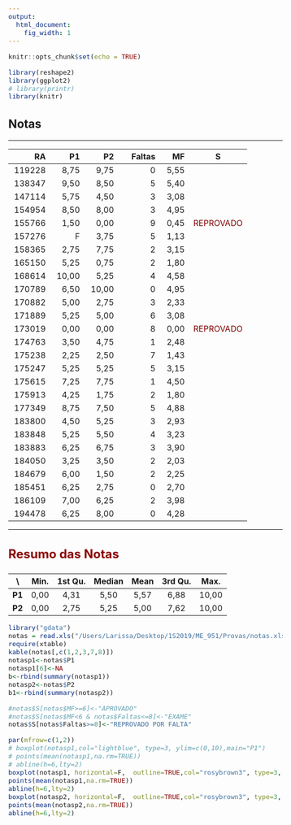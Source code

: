 ```yaml
---
output:
  html_document:
    fig_width: 1
---
```


<style type="text/css">
.nav.navbar-nav.navbar-right a {
    color: white;
}
.navbar {
  background-color:maroon;
  border-color:black;
  icon-color:white;
}
.navbar-brand {
color:black!important;
}
body{ /* Normal  */
      font-size: 15px;
  }
h1.title {
  font-size: 32px;
}
h3 { /* Header 3 */
  font-size: 24px;
  color: DarkRed;
}
</style>

<style>
.column-f1{
  float: left;
  width: 20%;
  text-align: left;
}
.column-f2{
  float: right;
  width: 20%;
  text-align: right;
}

.column-left{
  float: left;
  width: 45%;
  text-align: left;
}
.column-right{
  float: right;
  width: 45%;
  text-align: left;
}
.column{
  float: left;
  width: 100%;
  text-align: left;
} 
</style>



```r
knitr::opts_chunk$set(echo = TRUE)
```

```r
library(reshape2)
library(ggplot2)
# library(printr)
library(knitr)
```

## Notas

----

|     RA|    P1|    P2| Faltas|   MF|S         |
|------:|-----:|-----:|------:|----:|:--------:|
| 119228|  8,75|  9,75|      0| 5,55|        |
| 138347|  9,50|  8,50|      5| 5,40|        |
| 147114|  5,75|  4,50|      3| 3,08|        |
| 154954|  8,50|  8,00|      3| 4,95|        |
| 155766|  1,50|  0,00|      9| 0,45| <span style="color:maroon"> REPROVADO </span>
| 157276|  F   |  3,75|      5| 1,13|        |
| 158365|  2,75|  7,75|      2| 3,15|        |
| 165150|  5,25|  0,75|      2| 1,80|        |
| 168614| 10,00|  5,25|      4| 4,58|        |
| 170789|  6,50| 10,00|      0| 4,95|        |
| 170882|  5,00|  2,75|      3| 2,33|        |
| 171889|  5,25|  5,00|      6| 3,08|        |
| 173019|  0,00|  0,00|      8| 0,00| <span style="color:maroon"> REPROVADO </span>
| 174763|  3,50|  4,75|      1| 2,48|        |
| 175238|  2,25|  2,50|      7| 1,43|        |
| 175247|  5,25|  5,25|      5| 3,15|        |
| 175615|  7,25|  7,75|      1| 4,50|        |
| 175913|  4,25|  1,75|      2| 1,80|        |
| 177349|  8,75|  7,50|      5| 4,88|        |
| 183800|  4,50|  5,25|      3| 2,93|        |
| 183848|  5,25|  5,50|      4| 3,23|        |
| 183883|  6,25|  6,75|      3| 3,90|        |
| 184050|  3,25|  3,50|      2| 2,03|        |
| 184679|  6,00|  1,50|      2| 2,25|        |
| 185451|  6,25|  2,75|      0| 2,70|        |
| 186109|  7,00|  6,25|      2| 3,98|        |
| 194478|  6,25|  8,00|      0| 4,28|        |

----

### Resumo das Notas 

\    | Min.| 1st Qu.| Median| Mean| 3rd Qu.| Max.|
:----:|:----:|:-------:|:------:|:----:|:-------:|:----:|
**P1** | 0,00|    4,31|   5,50| 5,57|    6,88| 10,00|
**P2** | 0,00|    2,75|   5,25| 5,00|    7,62| 10,00|


```r
library("gdata")
notas = read.xls("/Users/Larissa/Desktop/1S2019/ME_951/Provas/notas.xls",header = TRUE)
require(xtable)
kable(notas[,c(1,2,3,7,8)])
notasp1<-notas$P1
notasp1[6]<-NA
b<-rbind(summary(notasp1))
notasp2<-notas$P2
b1<-rbind(summary(notasp2))

#notas$S[notas$MF>=6]<-"APROVADO"
#notas$S[notas$MF<6 & notas$Faltas<=8]<-"EXAME"
notas$S[notas$Faltas>=8]<-"REPROVADO POR FALTA"

```

```r
par(mfrow=c(1,2))
# boxplot(notasp1,col="lightblue", type=3, ylim=c(0,10),main="P1")
# points(mean(notasp1,na.rm=TRUE))
# abline(h=6,lty=2)
boxplot(notasp1, horizontal=F,  outline=TRUE,col="rosybrown3", type=3, ylim=c(0,10))
points(mean(notasp1,na.rm=TRUE))
abline(h=6,lty=2)
boxplot(notasp2, horizontal=F,  outline=TRUE,col="rosybrown3", type=3, ylim=c(0,10))
points(mean(notasp2,na.rm=TRUE))
abline(h=6,lty=2)

```

<!-- ### Resumo das Notas P1/Faltas -->

<!-- \    | Min.| 1st Qu.| Median| Mean| 3rd Qu.| Max.| -->
<!-- :----:|:----:|:-------:|:------:|:----:|:-------:|:----:| -->
<!-- **Faltas<=3** | 2,75|    5,00|   6,25| 6,21|    7,25| 10,00| -->
<!-- **Faltas>=4** | 0,00|    1,50|   2,25| 2,85|    5,25| 5,25| -->

<!-- <center> -->
<!-- ```{r, echo=FALSE, fig.width=7, fig.height=5, warning=FALSE} -->
<!-- par(mfrow=c(1,1)) -->
<!-- faltas<-notas$FaltasP1 -->
<!-- faltas[faltas==0]<-faltas[faltas==1]<-faltas[faltas==2]<-faltas[faltas==3]<-"Faltas<=3" -->
<!-- faltas[faltas==4]<-faltas[faltas==5]<-faltas[faltas==7]<-"Faltas>=4" -->
<!-- faltas<-as.factor(faltas) -->
<!-- boxplot(notasp1~faltas,col="rosybrown3", type=3, ylim=c(0,10)) -->
<!-- #abline(v=6,lty=2) -->
<!-- #tapply(notasp1,faltas,summary) -->
<!-- #boxplot(notasp1~as.factor(notas$Faltas),col="rosybrown3", type=3, ylim=c(0,10)) -->
<!-- ``` -->
<!-- </center> -->

<!-- ### Resumo das Notas P2/Faltas -->

<!-- \    | Min.| 1st Qu.| Median| Mean| 3rd Qu.| Max.| -->
<!-- :----:|:----:|:-------:|:------:|:----:|:-------:|:----:| -->
<!-- **Faltas<5** | 0,75|    3,50|   5,50| 5,63|    7,75| 10,00| -->
<!-- **Faltas>=5** | 0,00|    0,62|   3,12| 2,75|    4,69| 5,25| -->

<!-- <center> -->
<!-- ```{r, echo=FALSE, fig.width=7, fig.height=5, warning=FALSE} -->
<!-- par(mfrow=c(1,1)) -->
<!-- faltas<-notas$Faltas -->
<!-- faltas[faltas<5]<-1 -->
<!-- faltas[faltas>=5]<-2 -->
<!-- faltas[faltas==1]<-"Faltas<5" -->
<!-- faltas[faltas==2]<-"Faltas>=5" -->
<!-- faltas<-as.factor(faltas) -->
<!-- boxplot(notasp2~faltas,col="rosybrown3", type=3, ylim=c(0,10)) -->
<!-- #abline(v=6,lty=2) -->
<!-- #tapply(notasp2,faltas,summary) -->
<!-- #boxplot(notasp2~as.factor(notas$Faltas),col="rosybrown3", type=3, ylim=c(0,10)) -->
<!-- ``` -->

</center>


